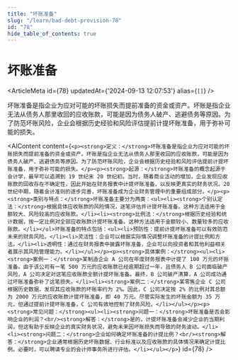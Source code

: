 ```yaml
---
title: "坏账准备"
slug: "/learn/bad-debt-provision-78"
id: "78"
hide_table_of_contents: true
---
```



# 坏账准备

<ArticleMeta id={78} updatedAt={'2024-09-13 12:07:53'} alias={`[]`} />
<div className='border-solid border-b border-t-0 my-4 border-[var(--ifm-color-gray-300)]' />

坏账准备是指企业为应对可能的坏账损失而提前准备的资金或资产。坏账是指企业无法从债务人那里收回的应收账款，可能是因为债务人破产、逃避债务等原因。为了防范坏账风险，企业会根据历史经验和风险评估提前计提坏账准备，用于弥补可能的损失。

<AIContent content={`<p><strong>定义：</strong>坏账准备是指企业为应对可能的坏账损失而提前准备的资金或资产。坏账是指企业无法从债务人那里收回的应收账款，可能是因为债务人破产、逃避债务等原因。为了防范坏账风险，企业会根据历史经验和风险评估提前计提坏账准备，用于弥补可能的损失。</p><p><strong>起源：</strong>坏账准备的概念起源于会计学，最早可以追溯到 19 世纪末 20 世纪初。当时，随着商业活动的增加，企业发现应收账款的回收存在不确定性，因此开始在财务报表中计提坏账准备，以反映更真实的财务状况。20 世纪中期，随着会计准则的逐步完善，坏账准备成为企业财务管理中的重要组成部分。</p><p><strong>类别与特点：</strong>坏账准备主要分为两类：<ul><li><strong>个别认定法：</strong>根据具体应收账款的风险情况，逐笔评估并计提坏账准备。这种方法适用于金额较大、风险较高的应收账款。</li><li><strong>比例法：</strong>根据历史经验和统计数据，按一定比例对全部应收账款计提坏账准备。这种方法适用于金额较小、数量较多的应收账款。</li></ul>坏账准备的特点包括：<ul><li>预防性：提前计提坏账准备可以有效防范未来的财务风险。</li><li>灵活性：企业可以根据实际情况调整坏账准备的计提比例和方法。</li><li>透明性：通过在财务报表中披露坏账准备，企业可以向投资者和其他利益相关者展示其风险管理能力。</li></ul></p><p><strong>具体案例：</strong><ul><li><strong>案例一：</strong>某制造企业 A 公司在年度财务报表中计提了 100 万元的坏账准备。由于该公司有一笔 500 万元的应收账款已经逾期超过一年，且债务人 B 公司面临破产风险，A 公司决定对这笔应收账款全额计提坏账准备。最终，B 公司破产清算，A 公司成功通过坏账准备弥补了这笔损失。</li><li><strong>案例二：</strong>某零售企业 C 公司根据历史数据，发现其应收账款的坏账率约为 2%。因此，C 公司决定按 2% 的比例对其总额为 2000 万元的应收账款计提坏账准备，即 40 万元。尽管实际发生的坏账金额为 35 万元，但通过提前计提坏账准备，C 公司有效地控制了财务风险。</li></ul></p><p><strong>常见问题：</strong><ul><li><strong>问题一：</strong>坏账准备是否会影响企业的利润？<br/><strong>解答：</strong>是的，计提坏账准备会减少企业的当期利润，但这有助于反映企业的真实财务状况，避免未来因坏账损失而导致的财务波动。</li><li><strong>问题二：</strong>企业如何确定坏账准备的计提比例？<br/><strong>解答：</strong>企业通常根据历史坏账数据、行业标准以及应收账款的具体情况来确定计提比例。必要时，可以聘请专业的会计师事务所进行评估。</li></ul></p>`} id={78} />
